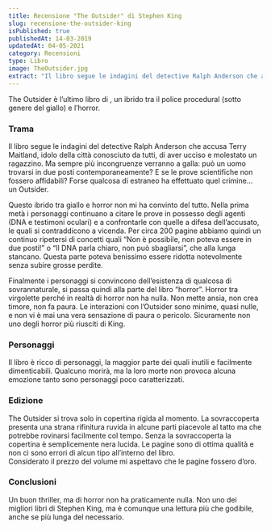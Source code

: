 ```yaml
---
title: Recensione "The Outsider" di Stephen King
slug: recensione-the-outsider-king
isPublished: true
publishedAt: 14-03-2019
updatedAt: 04-05-2021
category: Recensioni
type: Libro
image: TheOutsider.jpg
extract: "Il libro segue le indagini del detective Ralph Anderson che accusa Terry Maitland, idolo della città conosciuto da tutti, di aver ucciso e molestato un ragazzino. Ma sempre più incongruenze verranno a galla: può un uomo trovarsi in due posti contemporaneamente? E se le prove scientifiche non fossero affidabili? Forse qualcosa di estraneo ha effettuato quel crimine… un Outsider. Questo ibrido tra giallo e horror non mi ha convinto del tutto. Nella prima metà i personaggi continuano a citare le prove in possesso degli agenti (DNA e testimoni oculari) e a confrontarle con quelle a difesa dell’accusato, le quali si contraddicono a vicenda. Per circa 200 pagine abbiamo quindi un continuo ripetersi di concetti quali “Non è possibile, non poteva essere in due posti!” o “Il DNA parla chiaro, non può sbagliarsi”, che alla lunga stancano. Questa parte poteva benissimo essere ridotta notevolmente senza subire grosse perdite."
---
```


<Book slug="the-outsider" />

The Outsider è l’ultimo libro di <InternalLink text="Stephen King" slug="autori/stephen-king" />, un ibrido tra il police procedural (sotto genere del giallo) e l’horror.

### Trama

Il libro segue le indagini del detective Ralph Anderson che accusa Terry Maitland, idolo della città conosciuto da tutti, di aver ucciso e molestato un ragazzino. Ma sempre più incongruenze verranno a galla: può un uomo trovarsi in due posti contemporaneamente? E se le prove scientifiche non fossero affidabili? Forse qualcosa di estraneo ha effettuato quel crimine… un Outsider.

Questo ibrido tra giallo e horror non mi ha convinto del tutto. Nella prima metà i personaggi continuano a citare le prove in possesso degli agenti (DNA e testimoni oculari) e a confrontarle con quelle a difesa dell’accusato, le quali si contraddicono a vicenda. Per circa 200 pagine abbiamo quindi un continuo ripetersi di concetti quali “Non è possibile, non poteva essere in due posti!” o “Il DNA parla chiaro, non può sbagliarsi”, che alla lunga stancano. Questa parte poteva benissimo essere ridotta notevolmente senza subire grosse perdite.

Finalmente i personaggi si convincono dell’esistenza di qualcosa di sovrannaturale, si passa quindi alla parte del libro “horror”. Horror tra virgolette perché in realtà di horror non ha nulla. Non mette ansia, non crea timore, non fa paura. Le interazioni con l’Outsider sono minime, quasi nulle, e non vi è mai una vera sensazione di paura o pericolo. Sicuramente non uno degli horror più riusciti di King.

### Personaggi

Il libro è ricco di personaggi, la maggior parte dei quali inutili e facilmente dimenticabili. Qualcuno morirà, ma la loro morte non provoca alcuna emozione tanto sono personaggi poco caratterizzati.

### Edizione

The Outsider si trova solo in copertina rigida al momento. La sovraccoperta presenta una strana rifinitura ruvida in alcune parti piacevole al tatto ma che potrebbe rovinarsi facilmente col tempo. Senza la sovraccoperta la copertina è semplicemente nera lucida. Le pagine sono di ottima qualità e non ci sono errori di alcun tipo all’interno del libro.  
Considerato il prezzo del volume mi aspettavo che le pagine fossero d’oro.

### Conclusioni

Un buon thriller, ma di horror non ha praticamente nulla. Non uno dei migliori libri di Stephen King, ma è comunque una lettura più che godibile, anche se più lunga del necessario.